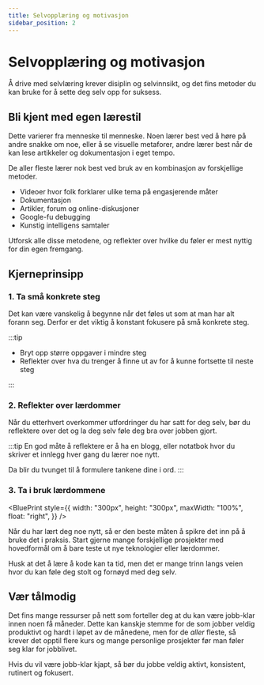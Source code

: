 ```yaml
---
title: Selvopplæring og motivasjon
sidebar_position: 2
---
```



# Selvopplæring og motivasjon

Å drive med selvlæring krever disiplin og selvinnsikt, og det fins metoder du kan bruke for å sette deg selv opp for suksess.

## Bli kjent med egen lærestil

Dette varierer fra menneske til menneske. Noen lærer best ved å høre på andre snakke om noe, eller å se visuelle metaforer, andre lærer best når de kan lese artikkeler og dokumentasjon i eget tempo.

De aller fleste lærer nok best ved bruk av en kombinasjon av forskjellige metoder.

- Videoer hvor folk forklarer ulike tema på engasjerende måter
- Dokumentasjon
- Artikler, forum og online-diskusjoner
- Google-fu debugging
- Kunstig intelligens samtaler

Utforsk alle disse metodene, og reflekter over hvilke du føler er mest nyttig for din egen fremgang.

## Kjerneprinsipp

### 1. Ta <Highlight>små konkrete steg</Highlight>

Det kan være vanskelig å begynne når det føles ut som at man har alt forann seg. Derfor er det viktig å konstant fokusere på små konkrete steg.

:::tip

- Bryt opp større oppgaver i mindre steg
- Reflekter over hva du trenger å finne ut av for å kunne fortsette til neste steg

:::

### 2. <Highlight>Reflekter</Highlight> over lærdommer

Når du etterhvert overkommer utfordringer du har satt for deg selv, bør du reflektere over det og la deg selv føle deg bra over jobben gjort.

:::tip
En god måte å reflektere er å ha en blogg, eller notatbok hvor du skriver et innlegg hver gang du lærer noe nytt.

Da blir du tvunget til å formulere tankene dine i ord.
:::

### 3. <Highlight>Ta i bruk</Highlight> lærdommene

<BluePrint
  style={{
    width: "300px",
    height: "300px",
    maxWidth: "100%",
    float: "right",
  }}
/>

Når du har lært deg noe nytt, så er den beste måten å spikre det inn på å bruke det i praksis. Start gjerne mange forskjellige prosjekter med hovedformål om å bare teste ut nye teknologier eller lærdommer.

Husk at det å lære å kode kan ta tid, men det er mange trinn langs veien hvor du kan føle deg stolt og fornøyd med deg selv.

## Vær tålmodig

Det fins mange ressurser på nett som forteller deg at du kan være jobb-klar innen noen få måneder. Dette kan kanskje stemme for de som jobber veldig produktivt og hardt i løpet av de månedene, men for de _aller_ fleste, så krever det opptil flere kurs og mange personlige prosjekter før man føler seg klar for jobblivet.

Hvis du vil være jobb-klar kjapt, så bør du jobbe veldig aktivt, konsistent, rutinert og fokusert.
